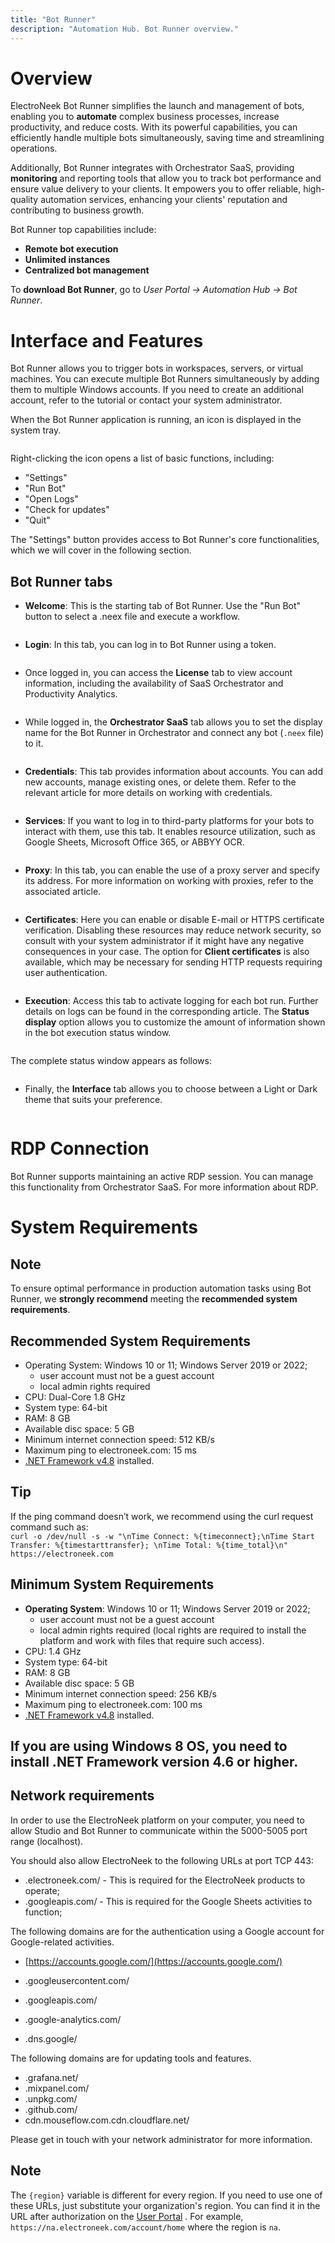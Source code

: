 ```yaml
---
title: "Bot Runner"
description: "Automation Hub. Bot Runner overview."
---
```

# Overview

ElectroNeek Bot Runner simplifies the launch and management of bots, enabling you to **automate** complex business processes, increase productivity, and reduce costs. With its powerful capabilities, you can efficiently handle multiple bots simultaneously, saving time and streamlining operations.

Additionally, Bot Runner integrates with Orchestrator SaaS, providing **monitoring** and reporting tools that allow you to track bot performance and ensure value delivery to your clients. It empowers you to offer reliable, high-quality automation services, enhancing your clients' reputation and contributing to business growth.

Bot Runner top capabilities include:

*   **Remote bot execution**
*   **Unlimited instances**
*   **Centralized bot management**

To **download Bot Runner**, go to _User Portal → Automation Hub → Bot Runner_.

# Interface and Features

Bot Runner allows you to trigger bots in workspaces, servers, or virtual machines. You can execute multiple Bot Runners simultaneously by adding them to multiple Windows accounts. If you need to create an additional account, refer to the tutorial or contact your system administrator.

When the Bot Runner application is running, an icon is displayed in the system tray.

<img className="block" src="images/files_readme_io/_093b9c3_image.png" alt="" />

Right-clicking the icon opens a list of basic functions, including:

*   "Settings"
*   "Run Bot"
*   "Open Logs"
*   "Check for updates"
*   "Quit"

The "Settings" button provides access to Bot Runner's core functionalities, which we will cover in the following section.

## Bot Runner tabs

*   **Welcome**: This is the starting tab of Bot Runner. Use the "Run Bot" button to select a .neex file and execute a workflow.

<img className="block" src="images/files_readme_io/_9b35e5f_image.png" alt="" />

*   **Login**: In this tab, you can log in to Bot Runner using a token.

<img className="block" src="images/files_readme_io/_7920321_image.png" alt="" />

*   Once logged in, you can access the **License** tab to view account information, including the availability of SaaS Orchestrator and Productivity Analytics.

<img className="block" src="images/files_readme_io/_b2105f6_image.png" alt="" />

*   While logged in, the **Orchestrator SaaS** tab allows you to set the display name for the Bot Runner in Orchestrator and connect any bot (`.neex` file) to it.

<img className="block" src="images/files_readme_io/_e3f113f_image.png" alt="" />

*   **Credentials**: This tab provides information about accounts. You can add new accounts, manage existing ones, or delete them. Refer to the relevant article for more details on working with credentials.

<img className="block" src="images/files_readme_io/_dca89dc_image.png" alt="" />

*   **Services**: If you want to log in to third-party platforms for your bots to interact with them, use this tab. It enables resource utilization, such as Google Sheets, Microsoft Office 365, or ABBYY OCR.

<img className="block" src="images/files_readme_io/_4a1dbb7_image.png" alt="" />

*   **Proxy**: In this tab, you can enable the use of a proxy server and specify its address. For more information on working with proxies, refer to the associated article.

<img className="block" src="images/files_readme_io/_b892bb4_image.png" alt="" />

*   **Certificates**: Here you can enable or disable E-mail or HTTPS certificate verification. Disabling these resources may reduce network security, so consult with your system administrator if it might have any negative consequences in your case. The option for **Client certificates** is also available, which may be necessary for sending HTTP requests requiring user authentication.

<img className="block" src="images/files_readme_io/_8109597_image.png" alt="" />

*   **Execution**: Access this tab to activate logging for each bot run. Further details on logs can be found in the corresponding article. The **Status display** option allows you to customize the amount of information shown in the bot execution status window.

<img className="block" src="images/files_readme_io/_4952314_image.png" alt="" />

The complete status window appears as follows:

<img className="block" src="images/files_readme_io/_78def33_image.png" alt="" />

*   Finally, the **Interface** tab allows you to choose between a Light or Dark theme that suits your preference.

<img className="block" src="images/files_readme_io/_03df64f_image.png" alt="" />

# RDP Connection

Bot Runner supports maintaining an active RDP session. You can manage this functionality from Orchestrator SaaS. For more information about RDP.

# System Requirements

<Warning>

## Note

To ensure optimal performance in production automation tasks using Bot Runner, we **strongly recommend** meeting the **recommended system requirements**.

</Warning>

## Recommended System Requirements

*   Operating System: Windows 10 or 11; Windows Server 2019 or 2022;
    *   user account must not be a guest account
    *   local admin rights required
*   CPU: Dual-Core 1.8 GHz
*   System type: 64-bit
*   RAM: 8 GB
*   Available disc space: 5 GB
*   Minimum internet connection speed: 512 KB/s
*   Maximum ping to electroneek.com: 15 ms
*   [.NET Framework v4.8](https://dotnet.microsoft.com/en-us/download/dotnet-framework/net48)
     installed.

<Warning>

## Tip

If the ping command doesn’t work, we recommend using the curl request command such as:  
`curl -o /dev/null -s -w "\nTime Connect: %{timeconnect};\nTime Start Transfer: %{timestarttransfer}; \nTime Total: %{time_total}\n" https://electroneek.com`

</Warning>

## Minimum System Requirements

*   **Operating System**: Windows 10 or 11; Windows Server 2019 or 2022;
    *   user account must not be a guest account
    *   local admin rights required (local rights are required to install the platform and work with files that require such access).
*   CPU: 1.4 GHz
*   System type: 64-bit
*   RAM: 8 GB
*   Available disc space: 5 GB
*   Minimum internet connection speed: 256 KB/s
*   Maximum ping to electroneek.com: 100 ms
*   [.NET Framework v4.8](https://dotnet.microsoft.com/en-us/download/dotnet-framework/net48)
     installed.

<Info>

## If you are using Windows 8 OS, you need to install .NET Framework version 4.6 or higher.

</Info>

## Network requirements

In order to use the ElectroNeek platform on your computer, you need to allow Studio and Bot Runner to communicate within the 5000-5005 port range (localhost).

You should also allow ElectroNeek to the following URLs at port TCP 443:

*   .electroneek.com/ - This is required for the ElectroNeek products to operate;
*   .googleapis.com/ - This is required for the Google Sheets activities to function;

The following domains are for the authentication using a Google account for Google-related activities.

*   [https://accounts.google.com/](https://accounts.google.com/)
    
*   .googleusercontent.com/
*   .googleapis.com/
*   .google-analytics.com/
*   .dns.google/

The following domains are for updating tools and features.

*   .grafana.net/
*   .mixpanel.com/
*   .unpkg.com/
*   .github.com/
*   cdn.mouseflow.com.cdn.cloudflare.net/

Please get in touch with your network administrator for more information.

<Info>

## Note

The `{region}` variable is different for every region. If you need to use one of these URLs, just substitute your organization's region. You can find it in the URL after authorization on the [User Portal](https://na.electroneek.com/account/home)
. For example, `https://na.electroneek.com/account/home` where the region is `na`.

</Info>

